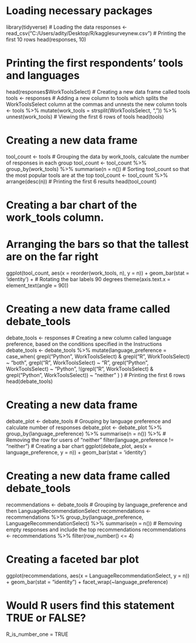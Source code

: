 

<!--       Project Name: Exploring the Data Science Survey Done By Kaggle (2017)              -->
<!--       Group Members:                                                                     -->
<!--                         1. Aditya Ramesh Kolhatkar                                       -->
<!--                         2. Om Anil Chaudhari                                             -->
<!--                         3. Ritisha Soni                                                  -->










<!-- 1. Welcome to the world of data science -->
<!-- Throughout the world of data science, there are many languages and tools that can be used to complete a given task. While you are often able to use whichever tool you prefer, it is often important for analysts to work with similar platforms so that they can share their code with one another. Learning what professionals in the data science industry use while at work can help you gain a better understanding of things that you may be asked to do in the future. -->

<!-- In this project, we are going to find out what tools and languages professionals use in their day-to-day work. Our data comes from the Kaggle Data Science Survey (https://www.kaggle.com/kaggle/kaggle-survey-2017)which includes responses from over 10,000 people that write code to analyze data in their daily work. -->


# Loading necessary packages
library(tidyverse)
# Loading the data
responses <- read_csv("C:/Users/adity/Desktop/R/kagglesurveynew.csv")
# Printing the first 10 rows
head(responses, 10)










<!-- 2. Using multiple tools -->
<!-- Now that we've loaded in the survey results, we want to focus on the tools and languages that the survey respondents use at work. -->


# Printing the first respondents' tools and languages
head(responses$WorkToolsSelect)
# Creating a new data frame called tools
tools <- responses
# Adding a new column to tools which splits the WorkToolsSelect column at the commas and unnests the new column
tools <- tools  %>% 
    mutate(work_tools = strsplit(WorkToolsSelect, ",")) %>%
    unnest(work_tools)
# Viewing the first 6 rows of tools
head(tools)










<!-- 3. Counting users of each tool -->
<!-- Now that we've split apart all of the tools used by each respondent, we can figure out which tools are the most popular. -->


# Creating a new data frame
tool_count <- tools
# Grouping the data by work_tools, calculate the number of responses in each group
tool_count <- tool_count  %>% 
    group_by(work_tools)  %>% 
    summarise(n = n())
# Sorting tool_count so that the most popular tools are at the top
tool_count <- tool_count %>%
    arrange(desc(n))
# Printing the first 6 results
head(tool_count)










<!-- 4. Plotting the most popular tools -->
<!-- Let's see how your favorite tools stack up against the rest. -->


# Creating a bar chart of the work_tools column. 
# Arranging the bars so that the tallest are on the far right
ggplot(tool_count, aes(x = reorder(work_tools, n), y = n)) + 
    geom_bar(stat = 'identity') +
# Rotating the bar labels 90 degrees
    theme(axis.text.x = element_text(angle = 90))










<!-- 5. The R vs Python debate -->
<!-- Within the field of data science, there is a lot of debate among professionals about whether R or Python should reign supreme. You can see from our last figure that R and Python are the two most commonly used languages, but it's possible that many respondents use both R and Python. Let's take a look at how many people use R, Python, and both tools. -->


# Creating a new data frame called debate_tools
debate_tools <- responses
# Creating a new column called language preference, based on the conditions specified in the Instructions
debate_tools <- debate_tools  %>% 
   mutate(language_preference = case_when(
        grepl("Python", WorkToolsSelect) & grepl("R", WorkToolsSelect) ~ "both",
        grepl("R", WorkToolsSelect) ~ "R",
        grepl("Python", WorkToolsSelect) ~ "Python",
        !(grepl("R", WorkToolsSelect) & grepl("Python", WorkToolsSelect)) ~ "neither"
       )
    )
# Printing the first 6 rows
head(debate_tools)










<!-- 6. Plotting R vs Python users -->
<!-- Now we just need to take a closer look at how many respondents use R, Python, and both! -->


# Creating a new data frame
debate_plot <- debate_tools
# Grouping by language preference and calculate number of responses
debate_plot <- debate_plot  %>% 
   group_by(language_preference)  %>% 
   summarise(n = n()) %>%
# Removing the row for users of "neither"
    filter(language_preference != "neither")
# Creating a bar chart
ggplot(debate_plot, aes(x = language_preference, y = n)) + 
    geom_bar(stat = 'identity')










<!-- 7. Language recommendations -->
<!-- It looks like the largest group of professionals program in both Python and R. But what happens when they are asked which language they recommend to new learners? Do R lovers always recommend R? -->


# Creating a new data frame called debate_tools
recommendations <- debate_tools
# Grouping by language_preference and then LanguageRecommendationSelect
recommendations <- recommendations  %>% 
    group_by(language_preference, LanguageRecommendationSelect)  %>% 
    summarise(n = n())
# Removing empty responses and include the top recommendations
recommendations <- recommendations %>%
    filter(row_number() <= 4)










<!-- 8. The most recommended language by the language used -->
<!-- Just one thing left. Let's graphically determine which languages are most recommended based on the language that a person uses. -->


# Creating a faceted bar plot
ggplot(recommendations, aes(x = LanguageRecommendationSelect, y = n)) +
    geom_bar(stat = "identity") +
    facet_wrap(~language_preference)











<!-- 9. The moral of the story -->
<!-- So we've made it to the end. We've found that Python is the most popular language used among Kaggle data scientists, but R users aren't far behind. And while Python users may highly recommend that new learners learn Python, would R users find the following statement TRUE or FALSE? -->

# Would R users find this statement TRUE or FALSE?
R_is_number_one = TRUE
 



